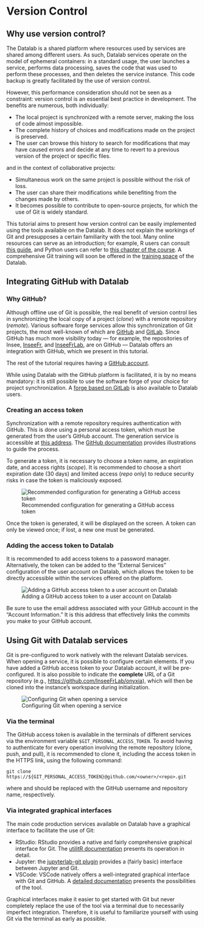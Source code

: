 # Version Control

## Why use version control?

The Datalab is a shared platform where resources used by services are shared among different users. As such, Datalab services operate on the model of ephemeral containers: in a standard usage, the user launches a service, performs data processing, saves the code that was used to perform these processes, and then deletes the service instance. This code backup is greatly facilitated by the use of version control.

However, this performance consideration should not be seen as a constraint: version control is an essential best practice in development. The benefits are numerous, both individually:

* The local project is synchronized with a remote server, making the loss of code almost impossible.
* The complete history of choices and modifications made on the project is preserved.
* The user can browse this history to search for modifications that may have caused errors and decide at any time to revert to a previous version of the project or specific files.

and in the context of collaborative projects:

* Simultaneous work on the same project is possible without the risk of loss.
* The user can share their modifications while benefiting from the changes made by others.
* It becomes possible to contribute to open-source projects, for which the use of Git is widely standard.

::: {.callout-warning} 
This tutorial aims to present how version control can be easily implemented using the tools available on the Datalab. It does not explain the workings of Git and presupposes a certain familiarity with the tool. Many online resources can serve as an introduction; for example, R users can consult [this guide](https://linogaliana.gitlab.io/collaboratif/git.html), and Python users can refer to [this chapter of the course](https://linogaliana-teaching.netlify.app/course/git/). A comprehensive Git training will soon be offered in the [training space](https://www.sspcloud.fr/documentation) of the Datalab. 
:::

## Integrating GitHub with Datalab

### Why GitHub?

Although offline use of Git is possible, the real benefit of version control lies in synchronizing the local copy of a project (*clone*) with a remote repository (*remote*). Various software forge services allow this synchronization of Git projects, the most well-known of which are [GitHub](https://github.com) and [GitLab](https://about.gitlab.com). Since GitHub has much more visibility today — for example, the repositories of Insee, [InseeFr](https://github.com/InseeFrL), and [InseeFrLab](https://github.com/InseeFrLab), are on GitHub — Datalab offers an integration with GitHub, which we present in this tutorial.

::: {.callout-warning} 
The rest of the tutorial requires having a [GitHub account](https://github.com/join). 
:::

::: {.callout-note} 
While using Datalab with the GitHub platform is facilitated, it is by no means mandatory: it is still possible to use the software forge of your choice for project synchronization. A [forge based on GitLab](https://git.lab.sspcloud.fr) is also available to Datalab users. 
:::

### Creating an access token

Synchronization with a remote repository requires authentication with GitHub. This is done using a personal access token, which must be generated from the user's GitHub account. The generation service is accessible at [this address](https://github.com/settings/tokens). The [GitHub documentation](https://docs.github.com/en/authentication/keeping-your-account-and-data-secure/creating-a-personal-access-token) provides illustrations to guide the process.

To generate a token, it is necessary to choose a token name, an expiration date, and access rights (*scope*). It is recommended to choose a short expiration date (30 days) and limited access (*repo* only) to reduce security risks in case the token is maliciously exposed.

![Recommended configuration for generating a GitHub access token](../img/github-token.png)

Once the token is generated, it will be displayed on the screen. A token can only be viewed once; if lost, a new one must be generated.

### Adding the access token to Datalab

It is recommended to add access tokens to a password manager. Alternatively, the token can be added to the "External Services" configuration of the user account on Datalab, which allows the token to be directly accessible within the services offered on the platform.

![Adding a GitHub access token to a user account on Datalab](../img/onyxia-git-token.png)

::: {.callout-warning} 
Be sure to use the email address associated with your GitHub account in the "Account Information." It is this address that effectively links the commits you make to your GitHub account. 
:::

## Using Git with Datalab services

Git is pre-configured to work natively with the relevant Datalab services. When opening a service, it is possible to configure certain elements. If you have added a GitHub access token to your Datalab account, it will be pre-configured. It is also possible to indicate the **complete** URL of a Git repository (e.g., [https://github.com/InseeFrLab/onyxia](https://github.com/InseeFrLab/onyxia)), which will then be cloned into the instance's workspace during initialization.

![Configuring Git when opening a service](../img/rstudio-git-config.png)

### Via the terminal

The GitHub access token is available in the terminals of different services via the environment variable `$GIT_PERSONAL_ACCESS_TOKEN`. To avoid having to authenticate for every operation involving the remote repository (clone, push, and pull), it is recommended to clone it, including the access token in the HTTPS link, using the following command:

`git clone https://${GIT_PERSONAL_ACCESS_TOKEN}@github.com/<owner>/<repo>.git`

where <owner> and <repo> should be replaced with the GitHub username and repository name, respectively.

### Via integrated graphical interfaces

The main code production services available on Datalab have a graphical interface to facilitate the use of Git:

* RStudio: RStudio provides a native and fairly comprehensive graphical interface for Git. The [utilitR documentation](https://www.book.utilitr.org/03_fiches_thematiques/fiche_git_utilisation) presents its operation in detail.
* Jupyter: the [jupyterlab-git plugin](https://github.com/jupyterlab/jupyterlab-git) provides a (fairly basic) interface between Jupyter and Git.
* VSCode: VSCode natively offers a well-integrated graphical interface with Git and GitHub. A [detailed documentation](https://code.visualstudio.com/docs/editor/versioncontrol) presents the possibilities of the tool.

::: {.callout-warning} 
Graphical interfaces make it easier to get started with Git but never completely replace the use of the tool via a terminal due to necessarily imperfect integration. Therefore, it is useful to familiarize yourself with using Git via the terminal as early as possible. 
:::